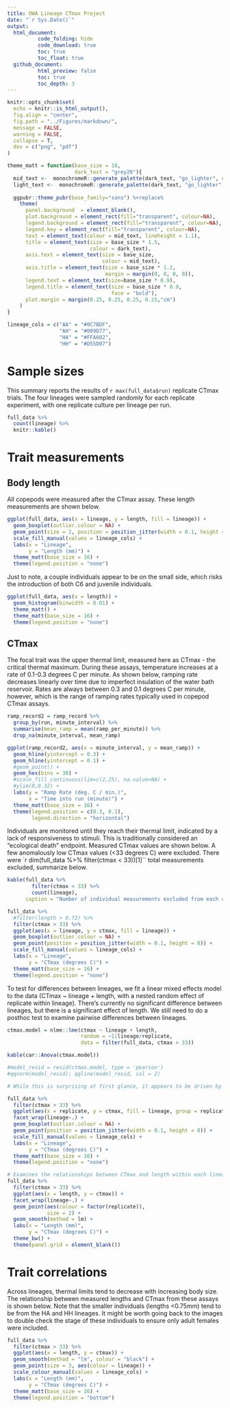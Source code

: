 ```yaml
---
title: OWA Lineage CTmax Project
date: "`r Sys.Date()`"
output: 
  html_document:
          code_folding: hide
          code_download: true
          toc: true
          toc_float: true 
  github_document:
          html_preview: false
          toc: true
          toc_depth: 3
---
```


```r
knitr::opts_chunk$set(
  echo = knitr::is_html_output(),
  fig.align = "center",
  fig.path = "../Figures/markdown/",
  message = FALSE,
  warning = FALSE,
  collapse = T,
  dev = c("png", "pdf")
)

theme_matt = function(base_size = 18,
                      dark_text = "grey20"){
  mid_text <-  monochromeR::generate_palette(dark_text, "go_lighter", n_colours = 5)[2]
  light_text <-  monochromeR::generate_palette(dark_text, "go_lighter", n_colours = 5)[3]
  
  ggpubr::theme_pubr(base_family="sans") %+replace% 
    theme(
      panel.background  = element_blank(),
      plot.background = element_rect(fill="transparent", colour=NA), 
      legend.background = element_rect(fill="transparent", colour=NA),
      legend.key = element_rect(fill="transparent", colour=NA),
      text = element_text(colour = mid_text, lineheight = 1.1),
      title = element_text(size = base_size * 1.5,
                           colour = dark_text),
      axis.text = element_text(size = base_size,
                               colour = mid_text),
      axis.title = element_text(size = base_size * 1.2,
                                margin = margin(0, 8, 0, 0)),
      legend.text = element_text(size=base_size * 0.9),
      legend.title = element_text(size = base_size * 0.9, 
                                  face = "bold"),
      plot.margin = margin(0.25, 0.25, 0.25, 0.25,"cm")
    )
}

lineage_cols = c("AA" = "#0C7BDF",
                 "AH" = "#009D77", 
                 "HA" = "#FFA602", 
                 "HH" = "#D55D07")
```

# Sample sizes
This summary reports the results of `r max(full_data$run)` replicate CTmax trials. The four lineages were sampled randomly for each replicate experiment, with one replicate culture per lineage per run. 
```r
full_data %>% 
  count(lineage) %>% 
  knitr::kable()
```

# Trait measurements    
## Body length
All copepods were measured after the CTmax assay. These length measurements are shown below. 
```r
ggplot(full_data, aes(x = lineage, y = length, fill = lineage)) + 
  geom_boxplot(outlier.colour = NA) + 
  geom_point(size = 2, position = position_jitter(width = 0.1, height = 0)) + 
  scale_fill_manual(values = lineage_cols) + 
  labs(x = "Lineage", 
       y = "Length (mm)") + 
  theme_matt(base_size = 16) + 
  theme(legend.position = "none")
```

Just to note, a couple individuals appear to be on the small side, which risks the introduction of both C6 and juvenile individuals. 
```r
ggplot(full_data, aes(x = length)) + 
  geom_histogram(binwidth = 0.01) + 
  theme_matt() + 
  theme_matt(base_size = 16) + 
  theme(legend.position = "none")
```

## CTmax    
The focal trait was the upper thermal limit, measured here as CTmax - the critical thermal maximum. During these assays, temperature increases at a rate of 0.1-0.3 degrees C per minute. As shown below, ramping rate decreases linearly over time due to imperfect insulation of the water bath reservoir. Rates are always between 0.3 and 0.1 degrees C per minute, however, which is the range of ramping rates typically used in copepod CTmax assays. 

```r
ramp_record2 = ramp_record %>% 
  group_by(run, minute_interval) %>% 
  summarise(mean_ramp = mean(ramp_per_minute)) %>% 
  drop_na(minute_interval, mean_ramp) 

ggplot(ramp_record2, aes(x = minute_interval, y = mean_ramp)) + 
  geom_hline(yintercept = 0.3) + 
  geom_hline(yintercept = 0.1) + 
  #geom_point() + 
  geom_hex(bins = 30) + 
  #scale_fill_continuous(lim=c(2,25), na.value=NA) + 
  #ylim(0,0.32) + 
  labs(y = "Ramp Rate (deg. C / min.)",
       x = "Time into run (minute)") + 
  theme_matt(base_size = 16) + 
  theme(legend.position = c(0.3, 0.1), 
        legend.direction = "horizontal")
```

Individuals are monitored until they reach their thermal limit, indicated by a lack of responsiveness to stimuli. This is traditionally considered an "ecological death" endpoint. Measured CTmax values are shown below. A few anomalously low CTmax values (<33 degrees C) were excluded. There were `r dim(full_data %>% filter(ctmax < 33))[1]`` total measurements excluded, summarize below.

```r
kable(full_data %>% 
        filter(ctmax < 33) %>% 
        count(lineage), 
      caption = "Number of individual measurements excluded from each of the lineages")
```


```r
full_data %>% 
  #filter(length > 0.72) %>% 
  filter(ctmax > 33) %>% 
  ggplot(aes(x = lineage, y = ctmax, fill = lineage)) + 
  geom_boxplot(outlier.colour = NA) + 
  geom_point(position = position_jitter(width = 0.1, height = 0)) + 
  scale_fill_manual(values = lineage_cols) + 
  labs(x = "Lineage", 
       y = "CTmax (degrees C)") + 
  theme_matt(base_size = 16) + 
  theme(legend.position = "none")
```

To test for differences between lineages, we fit a linear mixed effects model to the data (CTmax ~ lineage + length, with a nested random effect of replicate within lineage). There's currently no significant difference between lineages, but there is a significant effect of length. We still need to do a posthoc test to examine pairwise differences between lineages. 

```r
ctmax.model = nlme::lme(ctmax ~ lineage + length, 
                        random = ~1|lineage/replicate, 
                        data = filter(full_data, ctmax > 33))

kable(car::Anova(ctmax.model))

#model_resid = resid(ctmax.model, type = 'pearson')
#qqnorm(model_resid); qqline(model_resid, col = 2)
```


```r
# While this is surprising at first glance, it appears to be driven by large variation within lineages. Shown below are the CTmax values for each of the four lineages, separated out into the different replicate cultures copepods were selected from. In the AH and HA lineages in particular there seems to be some strong variation between replicates. 

full_data %>% 
  filter(ctmax > 33) %>% 
  ggplot(aes(x = replicate, y = ctmax, fill = lineage, group = replicate)) + 
  facet_wrap(lineage~.) + 
  geom_boxplot(outlier.colour = NA) + 
  geom_point(position = position_jitter(width = 0.1, height = 0)) + 
  scale_fill_manual(values = lineage_cols) + 
  labs(x = "Lineage", 
       y = "CTmax (degrees C)") + 
  theme_matt(base_size = 16) + 
  theme(legend.position = "none")
```

```r
# Examines the relationships between CTmax and length within each lineage, with points colored by replicate. Attempting to look at why the AH and HA lineages are so much more variable across replicates than the AA or HH lineages.
full_data %>% 
  filter(ctmax > 33) %>% 
  ggplot(aes(x = length, y = ctmax)) + 
  facet_wrap(lineage~.) + 
  geom_point(aes(colour = factor(replicate)), 
             size = 2) + 
  geom_smooth(method = lm) + 
  labs(x = "Length (mm)", 
       y = "CTmax (degrees C)") + 
  theme_bw() + 
  theme(panel.grid = element_blank())
```


# Trait correlations    
Across lineages, thermal limits tend to decrease with increasing body size. The relationship between measured lengths and CTmax from these assays is shown below. Note that the smaller individuals (lengths <0.75mm) tend to be from the HA and HH lineages. It might be worth going back to the images to double check the stage of these individuals to ensure only adult females were included.      

```r
full_data %>% 
  filter(ctmax > 33) %>% 
  ggplot(aes(x = length, y = ctmax)) + 
  geom_smooth(method = "lm", colour = "black") + 
  geom_point(size = 3, aes(colour = lineage)) + 
  scale_colour_manual(values = lineage_cols) + 
  labs(x = "Length (mm)", 
       y = "CTmax (degrees C)") + 
  theme_matt(base_size = 16) + 
  theme(legend.position = "bottom")
```



